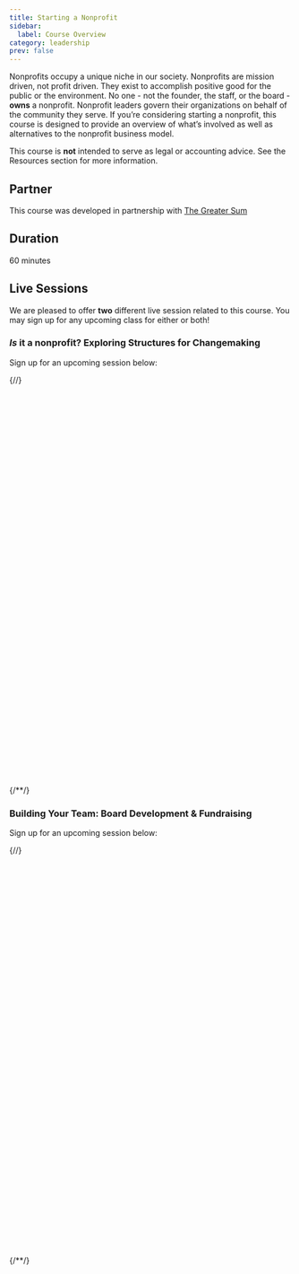 ```yaml
---
title: Starting a Nonprofit
sidebar:
  label: Course Overview
category: leadership
prev: false
---
```

Nonprofits occupy a unique niche in our society. Nonprofits are mission driven, not profit driven. They exist to accomplish positive good for the public or the environment. No one - not the founder, the staff, or the board - **owns** a nonprofit. Nonprofit leaders govern their organizations on behalf of the community they serve. If you’re considering starting a nonprofit, this course is designed to provide an overview of what’s involved as well as alternatives to the nonprofit business model.

This course is **not** intended to serve as legal or accounting advice. See the Resources section for more information.

## Partner

This course was developed in partnership with [The Greater Sum](https://thegreatersum.org)

## Duration

60 minutes

## Live Sessions

We are pleased to offer **two** different live session related to this course. You may sign up for any upcoming class for either or both!

### _Is_ it a nonprofit? Exploring Structures for Changemaking

Sign up for an upcoming session below:

{/*<!-- Calendly inline widget begin -->*/}
<div class="calendly-inline-widget" data-url="https://calendly.com/weareweavers/is-it-a-nonprofit?hide_event_type_details=1&hide_gdpr_banner=1" style="min-width:320px;height:700px;"></div>
<script type="text/javascript" src="https://assets.calendly.com/assets/external/widget.js" async></script>
{/*<!-- Calendly inline widget end -->*/}

### Building Your Team: Board Development & Fundraising

Sign up for an upcoming session below:

{/*<!-- Calendly inline widget begin -->*/}
<div class="calendly-inline-widget" data-url="https://calendly.com/weareweavers/building-your-team?hide_event_type_details=1&hide_gdpr_banner=1" style="min-width:320px;height:700px;"></div>
<script type="text/javascript" src="https://assets.calendly.com/assets/external/widget.js" async></script>
{/*<!-- Calendly inline widget end -->*/}
